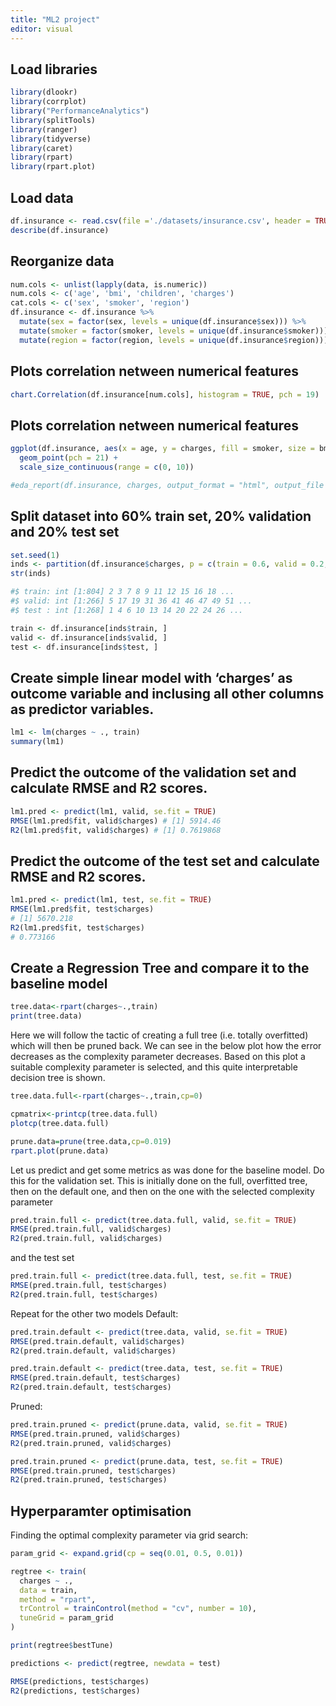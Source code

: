 ```yaml
---
title: "ML2 project"
editor: visual
---
```


## Load libraries

```r
library(dlookr)
library(corrplot)
library("PerformanceAnalytics")
library(splitTools)
library(ranger)
library(tidyverse)
library(caret)
library(rpart)
library(rpart.plot)
```

## Load data

```r
df.insurance <- read.csv(file ='./datasets/insurance.csv', header = TRUE)
describe(df.insurance)
```

## Reorganize data

```r
num.cols <- unlist(lapply(data, is.numeric))
num.cols <- c('age', 'bmi', 'children', 'charges')
cat.cols <- c('sex', 'smoker', 'region')
df.insurance <- df.insurance %>%
  mutate(sex = factor(sex, levels = unique(df.insurance$sex))) %>%
  mutate(smoker = factor(smoker, levels = unique(df.insurance$smoker))) %>%
  mutate(region = factor(region, levels = unique(df.insurance$region)))
```

## Plots correlation netween numerical features

```r
chart.Correlation(df.insurance[num.cols], histogram = TRUE, pch = 19)
```

## Plots correlation netween numerical features

```r
ggplot(df.insurance, aes(x = age, y = charges, fill = smoker, size = bmi, alpha = .3)) +
  geom_point(pch = 21) +
  scale_size_continuous(range = c(0, 10))

#eda_report(df.insurance, charges, output_format = "html", output_file = "EDA_insurance.html")

```

## Split dataset into 60% train set, 20% validation and 20% test set

```r

set.seed(1)
inds <- partition(df.insurance$charges, p = c(train = 0.6, valid = 0.2, test = 0.2))
str(inds)

#$ train: int [1:804] 2 3 7 8 9 11 12 15 16 18 ...
#$ valid: int [1:266] 5 17 19 31 36 41 46 47 49 51 ...
#$ test : int [1:268] 1 4 6 10 13 14 20 22 24 26 ...

train <- df.insurance[inds$train, ]
valid <- df.insurance[inds$valid, ]
test <- df.insurance[inds$test, ]

```

## Create simple linear model with 'charges' as outcome variable and inclusing all other columns as predictor variables.

```r

lm1 <- lm(charges ~ ., train)
summary(lm1)

```

## Predict the outcome of the validation set and calculate RMSE and R2 scores.

```r
lm1.pred <- predict(lm1, valid, se.fit = TRUE)
RMSE(lm1.pred$fit, valid$charges) # [1] 5914.46
R2(lm1.pred$fit, valid$charges) # [1] 0.7619868
```

## Predict the outcome of the test set and calculate RMSE and R2 scores.

```r
lm1.pred <- predict(lm1, test, se.fit = TRUE)
RMSE(lm1.pred$fit, test$charges)
# [1] 5670.218
R2(lm1.pred$fit, test$charges)
# 0.773166
```

## Create a Regression Tree and compare it to the baseline model

```r
tree.data<-rpart(charges~.,train)
print(tree.data)
```

Here we will follow the tactic of creating a full tree (i.e. totally overfitted) which will then be pruned back. We can see in the below plot how the error decreases as the complexity parameter decreases. Based on this plot a suitable complexity parameter is selected, and this quite interpretable decision tree is shown. 

```r

tree.data.full<-rpart(charges~.,train,cp=0)

cpmatrix<-printcp(tree.data.full)
plotcp(tree.data.full)

prune.data=prune(tree.data,cp=0.019)
rpart.plot(prune.data)
```

Let us predict and get some metrics as was done for the baseline model. Do this for the validation set. This is initially done on the full, overfitted tree, then on the default one, and then on the one with the selected complexity parameter
```r
pred.train.full <- predict(tree.data.full, valid, se.fit = TRUE)
RMSE(pred.train.full, valid$charges) 
R2(pred.train.full, valid$charges) 
```
and the test set
```r
pred.train.full <- predict(tree.data.full, test, se.fit = TRUE)
RMSE(pred.train.full, test$charges) 
R2(pred.train.full, test$charges) 
```

Repeat for the other two models
Default:
```r
pred.train.default <- predict(tree.data, valid, se.fit = TRUE)
RMSE(pred.train.default, valid$charges) 
R2(pred.train.default, valid$charges) 
```
```r
pred.train.default <- predict(tree.data, test, se.fit = TRUE)
RMSE(pred.train.default, test$charges) 
R2(pred.train.default, test$charges) 
```

Pruned:
```r
pred.train.pruned <- predict(prune.data, valid, se.fit = TRUE)
RMSE(pred.train.pruned, valid$charges) 
R2(pred.train.pruned, valid$charges) 
```
```r
pred.train.pruned <- predict(prune.data, test, se.fit = TRUE)
RMSE(pred.train.pruned, test$charges) 
R2(pred.train.pruned, test$charges) 
```

## Hyperparamter optimisation

Finding the optimal complexity parameter via grid search:

```r
param_grid <- expand.grid(cp = seq(0.01, 0.5, 0.01))

regtree <- train(
  charges ~ .,
  data = train,
  method = "rpart",
  trControl = trainControl(method = "cv", number = 10),
  tuneGrid = param_grid
)

print(regtree$bestTune)

predictions <- predict(regtree, newdata = test)

RMSE(predictions, test$charges) 
R2(predictions, test$charges) 
```


